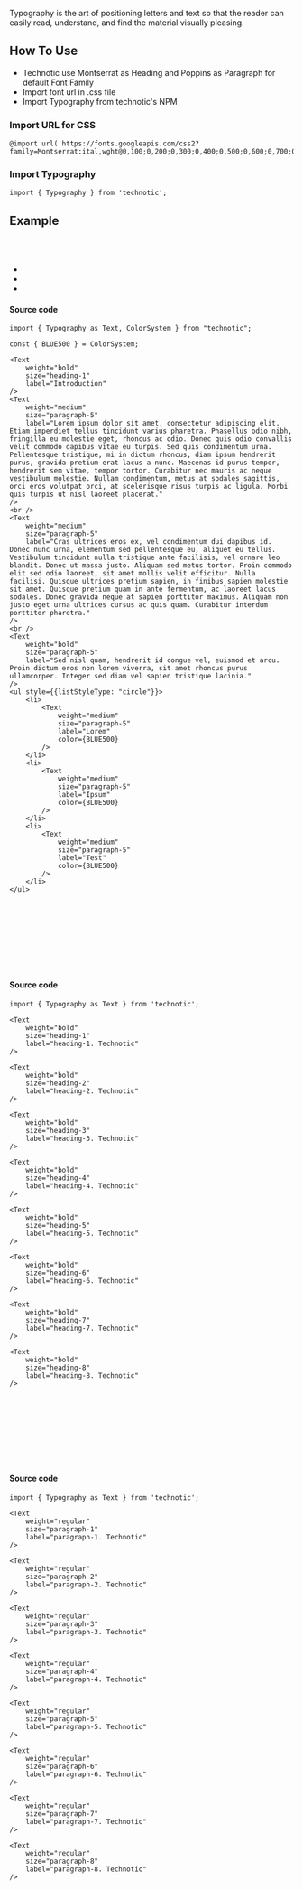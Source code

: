 
Typography is the art of positioning letters and text so that the reader can easily read, understand, and find the material visually pleasing.

## How To Use
<ul style={{listStyleType: "circle"}}>
    <li>Technotic use Montserrat as Heading and Poppins as Paragraph for default Font Family</li>
    <li>Import font url in .css file</li>
    <li>Import Typography from technotic's NPM</li>
</ul>

### Import URL for CSS
```
@import url('https://fonts.googleapis.com/css2?family=Montserrat:ital,wght@0,100;0,200;0,300;0,400;0,500;0,600;0,700;0,800;0,900;1,100;1,200;1,300;1,400;1,500;1,600;1,700;1,800;1,900&family=Poppins:ital,wght@0,100;0,200;0,300;0,400;0,500;0,600;0,700;0,800;0,900;1,100;1,200;1,300;1,400;1,500;1,600;1,700;1,800;1,900&display=swap');
```

### Import Typography
```
import { Typography } from 'technotic';
```

## Example
<div style={{
    border: "2px solid #F6F7F8",
    borderRadius: "12px",
}}>
    <Text
        weight="bold"
        size="heading-1"
        label="Introduction"
    />
    <Text
        weight="medium"
        size="paragraph-5"
        label="Lorem ipsum dolor sit amet, consectetur adipiscing elit. Etiam imperdiet tellus tincidunt varius pharetra. Phasellus odio nibh, fringilla eu molestie eget, rhoncus ac odio. Donec quis odio convallis velit commodo dapibus vitae eu turpis. Sed quis condimentum urna. Pellentesque tristique, mi in dictum rhoncus, diam ipsum hendrerit purus, gravida pretium erat lacus a nunc. Maecenas id purus tempor, hendrerit sem vitae, tempor tortor. Curabitur nec mauris ac neque vestibulum molestie. Nullam condimentum, metus at sodales sagittis, orci eros volutpat orci, at scelerisque risus turpis ac ligula. Morbi quis turpis ut nisl laoreet placerat."
    />
    <br />
    <Text
        weight="medium"
        size="paragraph-5"
        label="Cras ultrices eros ex, vel condimentum dui dapibus id. Donec nunc urna, elementum sed pellentesque eu, aliquet eu tellus. Vestibulum tincidunt nulla tristique ante facilisis, vel ornare leo blandit. Donec ut massa justo. Aliquam sed metus tortor. Proin commodo elit sed odio laoreet, sit amet mollis velit efficitur. Nulla facilisi. Quisque ultrices pretium sapien, in finibus sapien molestie sit amet. Quisque pretium quam in ante fermentum, ac laoreet lacus sodales. Donec gravida neque at sapien porttitor maximus. Aliquam non justo eget urna ultrices cursus ac quis quam. Curabitur interdum porttitor pharetra."
    />
    <br />
    <Text
        weight="bold"
        size="paragraph-5"
        label="Sed nisl quam, hendrerit id congue vel, euismod et arcu. Proin dictum eros non lorem viverra, sit amet rhoncus purus ullamcorper. Integer sed diam vel sapien tristique lacinia."
    />
    <ul style={{listStyleType: "circle"}}>
    <li>
        <Text
            weight="medium"
            size="paragraph-5"
            label="Lorem"
            color={ColorSystem.BLUE500}
        />
    </li>
    <li>
        <Text
            weight="medium"
            size="paragraph-5"
            label="Ipsum"
            color={ColorSystem.BLUE500}
        />
    </li>
    <li>
        <Text
            weight="medium"
            size="paragraph-5"
            label="Test"
            color={ColorSystem.BLUE500}
        />
    </li>
</ul>
</div>

#### Source code
```
import { Typography as Text, ColorSystem } from "technotic";

const { BLUE500 } = ColorSystem;

<Text
    weight="bold"
    size="heading-1"
    label="Introduction"
/>
<Text
    weight="medium"
    size="paragraph-5"
    label="Lorem ipsum dolor sit amet, consectetur adipiscing elit. Etiam imperdiet tellus tincidunt varius pharetra. Phasellus odio nibh, fringilla eu molestie eget, rhoncus ac odio. Donec quis odio convallis velit commodo dapibus vitae eu turpis. Sed quis condimentum urna. Pellentesque tristique, mi in dictum rhoncus, diam ipsum hendrerit purus, gravida pretium erat lacus a nunc. Maecenas id purus tempor, hendrerit sem vitae, tempor tortor. Curabitur nec mauris ac neque vestibulum molestie. Nullam condimentum, metus at sodales sagittis, orci eros volutpat orci, at scelerisque risus turpis ac ligula. Morbi quis turpis ut nisl laoreet placerat."
/>
<br />
<Text
    weight="medium"
    size="paragraph-5"
    label="Cras ultrices eros ex, vel condimentum dui dapibus id. Donec nunc urna, elementum sed pellentesque eu, aliquet eu tellus. Vestibulum tincidunt nulla tristique ante facilisis, vel ornare leo blandit. Donec ut massa justo. Aliquam sed metus tortor. Proin commodo elit sed odio laoreet, sit amet mollis velit efficitur. Nulla facilisi. Quisque ultrices pretium sapien, in finibus sapien molestie sit amet. Quisque pretium quam in ante fermentum, ac laoreet lacus sodales. Donec gravida neque at sapien porttitor maximus. Aliquam non justo eget urna ultrices cursus ac quis quam. Curabitur interdum porttitor pharetra."
/>
<br />
<Text
    weight="bold"
    size="paragraph-5"
    label="Sed nisl quam, hendrerit id congue vel, euismod et arcu. Proin dictum eros non lorem viverra, sit amet rhoncus purus ullamcorper. Integer sed diam vel sapien tristique lacinia."
/>
<ul style={{listStyleType: "circle"}}>
    <li>
        <Text
            weight="medium"
            size="paragraph-5"
            label="Lorem"
            color={BLUE500}
        />
    </li>
    <li>
        <Text
            weight="medium"
            size="paragraph-5"
            label="Ipsum"
            color={BLUE500}
        />
    </li>
    <li>
        <Text
            weight="medium"
            size="paragraph-5"
            label="Test"
            color={BLUE500}
        />
    </li>
</ul>
```

<div style={{
    border: "2px solid #F6F7F8",
    borderRadius: "12px",
    marginTop: "30px",
    paddingLeft: "20px",
    paddingBottom: "20px",
}}>
    <Text
        weight="bold"
        size="heading-1"
        label="heading-1. Technotic"
    />
    <br />
    <Text
        weight="bold"
        size="heading-2"
        label="heading-2. Technotic"
    />
    <br />
    <Text
        weight="bold"
        size="heading-3"
        label="heading-3. Technotic"
    />
    <br />
    <Text
        weight="bold"
        size="heading-4"
        label="heading-4. Technotic"
    />
    <br />
    <Text
        weight="bold"
        size="heading-5"
        label="heading-5. Technotic"
    />
    <br />
    <Text
        weight="bold"
        size="heading-6"
        label="heading-6. Technotic"
    />
    <br />
    <Text
        weight="bold"
        size="heading-7"
        label="heading-7. Technotic"
    />
    <br />
    <Text
        weight="bold"
        size="heading-8"
        label="heading-8. Technotic"
    />
</div>

#### Source code
```
import { Typography as Text } from 'technotic';

<Text
    weight="bold"
    size="heading-1"
    label="heading-1. Technotic"
/>

<Text
    weight="bold"
    size="heading-2"
    label="heading-2. Technotic"
/>

<Text
    weight="bold"
    size="heading-3"
    label="heading-3. Technotic"
/>

<Text
    weight="bold"
    size="heading-4"
    label="heading-4. Technotic"
/>

<Text
    weight="bold"
    size="heading-5"
    label="heading-5. Technotic"
/>

<Text
    weight="bold"
    size="heading-6"
    label="heading-6. Technotic"
/>

<Text
    weight="bold"
    size="heading-7"
    label="heading-7. Technotic"
/>

<Text
    weight="bold"
    size="heading-8"
    label="heading-8. Technotic"
/>
```

<div style={{
    border: "2px solid #F6F7F8",
    borderRadius: "12px",
    marginTop: "30px",
    paddingLeft: "20px",
    paddingBottom: "20px",
}}>
    <Text
        weight="regular"
        size="paragraph-1"
        label="paragraph-1. Technotic"
    />
    <br />
    <Text
        weight="regular"
        size="paragraph-2"
        label="paragraph-2. Technotic"
    />
    <br />
    <Text
        weight="regular"
        size="paragraph-3"
        label="paragraph-3. Technotic"
    />
    <br />
    <Text
        weight="regular"
        size="paragraph-4"
        label="paragraph-4. Technotic"
    />
    <br />
    <Text
        weight="regular"
        size="paragraph-5"
        label="paragraph-5. Technotic"
    />
    <br />
    <Text
        weight="regular"
        size="paragraph-6"
        label="paragraph-6. Technotic"
    />
    <br />
    <Text
        weight="regular"
        size="paragraph-7"
        label="paragraph-7. Technotic"
    />
    <br />
    <Text
        weight="regular"
        size="paragraph-8"
        label="paragraph-8. Technotic"
    />
</div>

#### Source code
```
import { Typography as Text } from 'technotic';

<Text
    weight="regular"
    size="paragraph-1"
    label="paragraph-1. Technotic"
/>

<Text
    weight="regular"
    size="paragraph-2"
    label="paragraph-2. Technotic"
/>

<Text
    weight="regular"
    size="paragraph-3"
    label="paragraph-3. Technotic"
/>

<Text
    weight="regular"
    size="paragraph-4"
    label="paragraph-4. Technotic"
/>

<Text
    weight="regular"
    size="paragraph-5"
    label="paragraph-5. Technotic"
/>

<Text
    weight="regular"
    size="paragraph-6"
    label="paragraph-6. Technotic"
/>

<Text
    weight="regular"
    size="paragraph-7"
    label="paragraph-7. Technotic"
/>

<Text
    weight="regular"
    size="paragraph-8"
    label="paragraph-8. Technotic"
/>
```